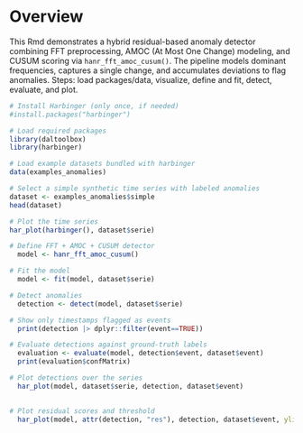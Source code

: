 # Overview

This Rmd demonstrates a hybrid residual-based anomaly detector combining FFT preprocessing, AMOC (At Most One Change) modeling, and CUSUM scoring via `hanr_fft_amoc_cusum()`. The pipeline models dominant frequencies, captures a single change, and accumulates deviations to flag anomalies. Steps: load packages/data, visualize, define and fit, detect, evaluate, and plot.

```r
# Install Harbinger (only once, if needed)
#install.packages("harbinger")
```

```r
# Load required packages
library(daltoolbox)
library(harbinger) 
```

```r
# Load example datasets bundled with harbinger
data(examples_anomalies)
```

```r
# Select a simple synthetic time series with labeled anomalies
dataset <- examples_anomalies$simple
head(dataset)
```

```r
# Plot the time series
har_plot(harbinger(), dataset$serie)
```

```r
# Define FFT + AMOC + CUSUM detector
  model <- hanr_fft_amoc_cusum()
```

```r
# Fit the model
  model <- fit(model, dataset$serie)
```

```r
# Detect anomalies
  detection <- detect(model, dataset$serie)
```

```r
# Show only timestamps flagged as events
  print(detection |> dplyr::filter(event==TRUE))
```

```r
# Evaluate detections against ground-truth labels
  evaluation <- evaluate(model, detection$event, dataset$event)
  print(evaluation$confMatrix)
```

```r
# Plot detections over the series
  har_plot(model, dataset$serie, detection, dataset$event)
  
```

```r
# Plot residual scores and threshold
  har_plot(model, attr(detection, "res"), detection, dataset$event, yline = attr(detection, "threshold"))
  
```
